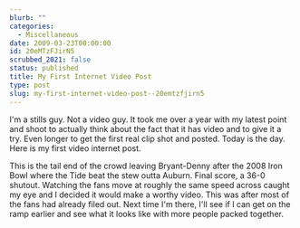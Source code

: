 ```yaml
---
blurb: ""
categories:
  - Miscellaneous
date: 2009-03-23T00:00:00
id: 20eMTzFJirN5
scrubbed_2021: false
status: published
title: My First Internet Video Post
type: post
slug: my-first-internet-video-post--20emtzfjirn5
---
```


I'm a stills guy. Not a video guy. It took me over a year with my latest point and shoot to actually think about the fact that it has video and to give it a try. Even longer to get the first real clip shot and posted. Today is the day. Here is my first video internet post.

<VimeoVideo id="3817271" />

This is the tail end of the crowd leaving Bryant-Denny after the 2008 Iron Bowl where the Tide beat the stew outta Auburn. Final score, a 36-0 shutout. Watching the fans move at roughly the same speed across caught my eye and I decided it would make a worthy video. This was after most of the fans had already filed out. Next time I'm there, I'll see if I can get on the ramp earlier and see what it looks like with more people packed together.
